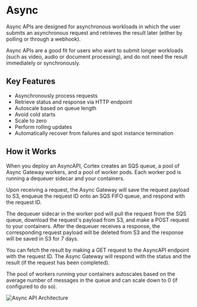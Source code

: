 # Async

Async APIs are designed for asynchronous workloads in which the user submits an asynchronous request and retrieves the result later (either by polling or through a webhook).

Async APIs are a good fit for users who want to submit longer workloads (such as video, audio or document processing), and do not need the result immediately or synchronously.

## Key Features

- Asynchronously process requests
- Retrieve status and response via HTTP endpoint
- Autoscale based on queue length
- Avoid cold starts
- Scale to zero
- Perform rolling updates
- Automatically recover from failures and spot instance termination

## How it Works

When you deploy an AsyncAPI, Cortex creates an SQS queue, a pool of Async Gateway workers, and a pool of worker pods. Each worker pod is running a dequeuer sidecar and your containers.

Upon receiving a request, the Async Gateway will save the request payload to S3, enqueue the request ID onto an SQS FIFO queue, and respond with the request ID.

The dequeuer sidecar in the worker pod will pull the request from the SQS queue, download the request's payload from S3, and make a POST request to your containers. After the dequeuer receives a response, the corresponding request payload will be deleted from S3 and the response will be saved in S3 for 7 days.

You can fetch the result by making a GET request to the AsyncAPI endpoint with the request ID. The Async Gateway will respond with the status and the result (if the request has been completed).

The pool of workers running your containers autoscales based on the average number of messages in the queue and can scale down to 0 (if configured to do so).

![Async API Architecture](/images/async-api.png)
